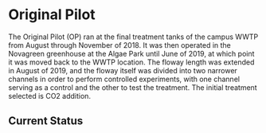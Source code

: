 <!-- Copyright 2019 by Forschungszentrum-Jülich (FZ-J). -->
<!-- This file is part of the publication "FZ-J Pilot ATS Floways" -->
<!-- (FZJPAF), documenting a concept for establishing a major ATS research -->
<!-- program at Forschungszentrum Jülich. The software component of FZJPAF is -->
<!-- open access: you can redistribute it and/or modify it under the terms of the -->
<!-- GNU General Public License as published by the Free Software Foundation, -->
<!-- either version 3 of the License, or (at your option) any later version. The -->
<!-- software component of FZJPAF is distributed in the hope that it will be -->
<!-- useful, but WITHOUT ANY WARRANTY; without even the implied warranty of -->
<!-- MERCHANTABILITY or FITNESS FOR A PARTICULAR PURPOSE. See the GNU General -->
<!-- Public License for more details. You should have received a copy of the GNU -->
<!-- General Public License along with the software component of FZJPAF. If not, -->
<!-- see <http://www.gnu.org/licenses/>. -->
# Original Pilot
The Original Pilot (OP) ran at the final treatment tanks of the campus WWTP from August through November of 2018. It was then operated in the Novagreen greenhouse at the Algae Park until June of 2019, at which point it was moved back to the WWTP location. The floway length was extended in August of 2019, and the floway itself was divided into two narrower channels in order to perform controlled experiments, with one channel serving as a control and the other to test the treatment. The initial treatment selected is CO2 addition.

## Current Status
